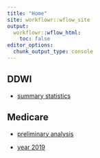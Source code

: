 ```yaml
---
title: "Home"
site: workflowr::wflow_site
output:
  workflowr::wflow_html:
    toc: false
editor_options:
  chunk_output_type: console
---
```



## DDWI 

* [summary statistics](ddwi_part1.html)



## Medicare 



* [preliminary analysis](part1.html)

* [year 2019](part2.html)